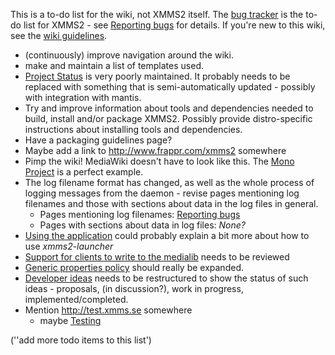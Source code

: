 {{Navbar}}

This is a to-do list for the wiki, not XMMS2 itself. The [http://bugs.xmms2.xmms.se bug tracker] is the to-do list for XMMS2 - see [[Reporting bugs]] for details. If you're new to this wiki, see the [[XMMS2:Wikiguidelines | wiki guidelines]].

* (continuously) improve navigation around the wiki.
* make and maintain a list of templates used.
* [[Project Status]] is very poorly maintained. It probably needs to be replaced with something that is semi-automatically updated - possibly with integration with mantis.
* Try and improve information about tools and dependencies needed to build, install and/or package XMMS2. Possibly provide distro-specific instructions about installing tools and dependencies.
* Have a packaging guidelines page?
* Maybe add a link to http://www.frappr.com/xmms2 somewhere
* Pimp the wiki! MediaWiki doesn't have to look like this. The [http://mono-project.com/Main_Page Mono Project] is a perfect example.
* The log filename format has changed, as well as the whole process of logging messages from the daemon - revise pages mentioning log filenames and those with sections about data in the log files in general.
** Pages mentioning log filenames: [[Reporting bugs]]
** Pages with sections about data in log files: ''None?''
* [[Using the application]] could probably explain a bit more about how to use ''xmms2-launcher''
* [[Support for clients to write to the medialib]] needs to be reviewed
* [[Generic properties policy]] should really be expanded.
* [[Developer Corner#Ideas | Developer ideas]] needs to be restructured to show the status of such ideas - proposals, (in discussion?), work in progress, implemented/completed.
* Mention http://test.xmms.se somewhere
** maybe [[Testing]]

(''add more todo items to this list')
